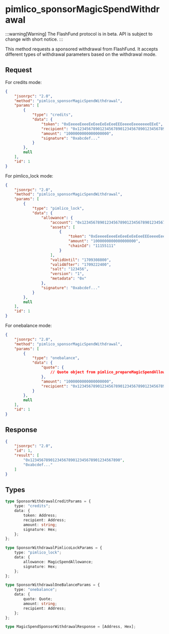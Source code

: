 # pimlico_sponsorMagicSpendWithdrawal

:::warning[Warning]
The FlashFund protocol is in beta. API is subject to change with short notice.
:::

This method requests a sponsored withdrawal from FlashFund. It accepts different types of withdrawal parameters based on the withdrawal mode.

## Request

For credits mode:
```json
{
    "jsonrpc": "2.0",
    "method": "pimlico_sponsorMagicSpendWithdrawal",
    "params": [
        {
            "type": "credits",
            "data": {
                "token": "0xEeeeeEeeeEeEeeEeEeEeeEEEeeeeEeeeeeeeEEeE",
                "recipient": "0x1234567890123456789012345678901234567890",
                "amount": "1000000000000000000",
                "signature": "0xabcdef..."
            }
        },
        null
    ],
    "id": 1
}
```

For pimlico_lock mode:
```json
{
    "jsonrpc": "2.0",
    "method": "pimlico_sponsorMagicSpendWithdrawal",
    "params": [
        {
            "type": "pimlico_lock",
            "data": {
                "allowance": {
                    "account": "0x1234567890123456789012345678901234567890",
                    "assets": [
                        {
                            "token": "0xEeeeeEeeeEeEeeEeEeEeeEEEeeeeEeeeeeeeEEeE",
                            "amount": "1000000000000000000",
                            "chainId": "11155111"
                        }
                    ],
                    "validUntil": "1709308800",
                    "validAfter": "1709222400",
                    "salt": "123456",
                    "version": "1",
                    "metadata": "0x"
                },
                "signature": "0xabcdef..."
            }
        },
        null
    ],
    "id": 1
}
```

For onebalance mode:
```json
{
    "jsonrpc": "2.0",
    "method": "pimlico_sponsorMagicSpendWithdrawal",
    "params": [
        {
            "type": "onebalance",
            "data": {
                "quote": {
                    // Quote object from pimlico_prepareMagicSpendAllowance
                },
                "amount": "1000000000000000000",
                "recipient": "0x1234567890123456789012345678901234567890"
            }
        },
        null
    ],
    "id": 1
}
```

## Response

```json
{
    "jsonrpc": "2.0",
    "id": 1,
    "result": [
        "0x1234567890123456789012345678901234567890",
        "0xabcdef..."
    ]
}
```

## Types

```typescript
type SponsorWithdrawalCreditParams = {
    type: "credits";
    data: {
        token: Address;
        recipient: Address;
        amount: string;
        signature: Hex;
    };
};

type SponsorWithdrawalPimlicoLockParams = {
    type: "pimlico_lock";
    data: {
        allowance: MagicSpendAllowance;
        signature: Hex;
    };
};

type SponsorWithdrawalOneBalanceParams = {
    type: "onebalance";
    data: {
        quote: Quote;
        amount: string;
        recipient: Address;
    };
};

type MagicSpendSponsorWithdrawalResponse = [Address, Hex];
```